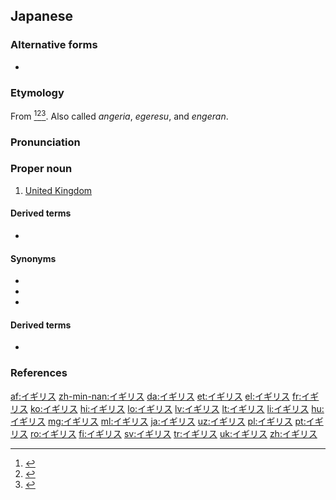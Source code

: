 ==Japanese==
{{wikipedia|lang=ja}}

===Alternative forms===
* {{ja-l|英吉利}} {{qualifier|Ateji, rare}}

===Etymology===
From {{etyl|pt|ja|sort=いぎりす}} {{m|pt|inglês||[[English]]}}<ref>{{R:Kokugo Dai Jiten}}</ref><ref>{{R:Kojien}}</ref><ref>{{R:Daijirin}}</ref>. Also called ''angeria'', ''egeresu'', and ''engeran''.

===Pronunciation===
{{ja-pron|sort=いぎりす|acc=h|a=Ja-Igirisu.ogg}}

===Proper noun===
{{ja-pos|proper|hidx=いぎりす}}

# [[United Kingdom]]

====Derived terms====
* {{ja-r|イギリス人|イギリスじん}}

====Synonyms====
* {{ja-r|英国|えいこく}}
* {{ja-r|連合王国|れんごうおうこく|gloss=[[United Kingdom]]}}
* {{ja-r|グレートブリテンおよび北アイルランド連合王国|グレート ブリテン および きたアイルランド れんごうおうこく|gloss=[[United Kingdom of Great Britain and Northern Ireland]]}}

====Derived terms====
* {{ja-r|イギリス帝国|イギリス ていこく|gloss=[[British Empire]]}}

===References===
<references/>
{{catlangcode|ja|United Kingdom|Countries of Europe|Exonyms|sort=いぎりす}}
[[af:イギリス]]
[[zh-min-nan:イギリス]]
[[da:イギリス]]
[[et:イギリス]]
[[el:イギリス]]
[[fr:イギリス]]
[[ko:イギリス]]
[[hi:イギリス]]
[[lo:イギリス]]
[[lv:イギリス]]
[[lt:イギリス]]
[[li:イギリス]]
[[hu:イギリス]]
[[mg:イギリス]]
[[ml:イギリス]]
[[ja:イギリス]]
[[uz:イギリス]]
[[pl:イギリス]]
[[pt:イギリス]]
[[ro:イギリス]]
[[fi:イギリス]]
[[sv:イギリス]]
[[tr:イギリス]]
[[uk:イギリス]]
[[zh:イギリス]]